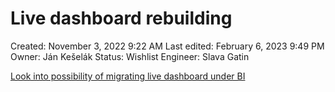# Live dashboard rebuilding

Created: November 3, 2022 9:22 AM
Last edited: February 6, 2023 9:49 PM
Owner: Ján Kešelák
Status: Wishlist
Engineer: Slava Gatin

[Look into possibility of migrating live dashboard under BI](https://www.notion.so/Look-into-possibility-of-migrating-live-dashboard-under-BI-e0becf78d97f46d286c700d3c7846fe4?pvs=21)